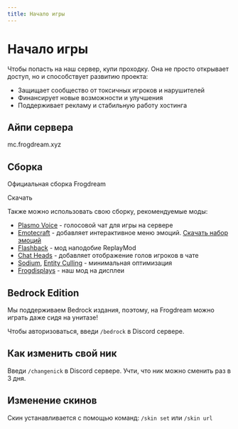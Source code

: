 ```yaml
---
title: Начало игры
---
```


# Начало игры

Чтобы попасть на наш сервер, купи проходку. Она не просто открывает доступ, но и способствует развитию проекта:

- Защищает сообщество от токсичных игроков и нарушителей
- Финансирует новые возможности и улучшения
- Поддерживает рекламу и стабильную работу хостинга

## Айпи сервера

<InfoBox color="green" copiable>
  mc.frogdream.xyz
</InfoBox>

## Сборка

Официальная сборка Frogdream 

<ButtonLink href="https://drive.google.com/file/d/1aqtD1oj0W7uUeDzoxHuYe2_xjiNT31Qv/view?usp=sharing">
  Скачать
</ButtonLink>

Также можно использовать свою сборку, рекомендуемые моды:
- [Plasmo Voice](https://modrinth.com/plugin/plasmo-voice) - голосовой чат для игры на сервере
- [Emotecraft](https://modrinth.com/plugin/emotecraft) - добавляет интерактивное меню эмоций. [Скачать набор эмоций](https://docs.google.com/document/d/1AK0w8M1_oZ3Z3VxoETT4QJ-OjVsP1AzqE0kHhSazymQ/edit?tab=t.0)
- [Flashback](https://modrinth.com/mod/flashback) - мод наподобие ReplayMod
- [Chat Heads](https://modrinth.com/mod/chat-heads) - добавляет отображение голов игроков в чате
- [Sodium](https://modrinth.com/mod/sodium), [Entity Culling](https://modrinth.com/mod/entityculling) - минимальная оптимизация
- [Frogdisplays](https://modrinth.com/mod/frogdisplays) - наш мод на дисплеи

## Bedrock Edition

Мы поддерживаем Bedrock издания, поэтому, на Frogdream можно играть даже сидя на унитазе!

Чтобы авторизоваться, введи `/bedrock` в Discord сервере.

## Как изменить свой ник

Введи `/changenick` в Discord сервере. Учти, что ник можно сменить раз в 3 дня.

## Изменение скинов

Скин устанавливается с помощью команд: `/skin set` или `/skin url`
